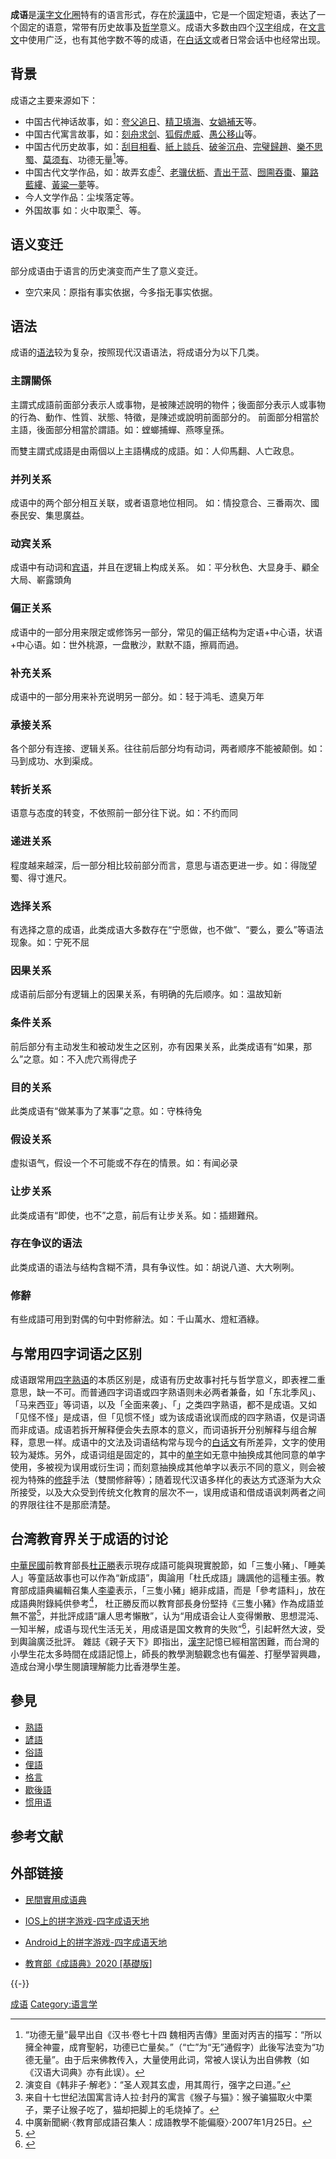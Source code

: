'''成语'''是[[漢字文化圈|漢字文化圈]]特有的语言形式，存在於[[漢語|漢語]]中，它是一个固定短语，表达了一个固定的语意，常带有历史故事及[[哲学|哲学]]意义。成语大多数由四个[[汉字|汉字]]组成，在[[文言文|文言文]]中使用广泛，也有其他字数不等的成语，在[[白话文|白话文]]或者日常会话中也经常出现。

== 背景 ==
成语之主要来源如下：

*中国古代神话故事，如：[[夸父追日|夸父追日]]、[[精卫填海|精卫填海]]、[[女媧補天|女媧補天]]等。
*中国古代寓言故事，如：[[刻舟求剑|刻舟求剑]]、[[狐假虎威|狐假虎威]]、[[愚公移山|愚公移山]]等。
*中国古代历史故事，如：[[刮目相看|刮目相看]]、[[紙上談兵|紙上談兵]]、[[破釜沉舟|破釜沉舟]]、[[完璧歸趙|完璧歸趙]]、[[樂不思蜀|樂不思蜀]]、[[莫须有|莫须有]]、功德无量<ref>“功德无量”最早出自《汉书·卷七十四 魏相丙吉傳》里面对丙吉的描写：“所以擁全神靈，成育聖躬，功德已亡量矣。”（“亡”为“无”通假字）此後写法变为“功德无量”。由于后来佛教传入，大量使用此词，常被人误认为出自佛教（如《汉语大词典》亦有此误）。</ref>等。
*中国古代文学作品，如：故弄玄虛<ref>演变自《韩非子·解老》：“圣人观其玄虚，用其周行，强字之曰道。”</ref>、[[老骥伏枥|老骥伏枥]]、[[青出于蓝|青出于蓝]]、[[囫圇吞棗|囫圇吞棗]]、[[篳路藍縷|篳路藍縷]]、[[黃粱一夢|黃粱一夢]]等。
*今人文学作品：尘埃落定等。
*外国故事 如：火中取栗<ref>来自十七世纪法国寓言诗人拉·封丹的寓言《猴子与猫》：猴子骗猫取火中栗子，栗子让猴子吃了，猫却把脚上的毛烧掉了。</ref>、{{存在爭議|三隻小豬}}等。

== 语义变迁 ==
部分成语由于语言的历史演变而产生了意义变迁。

*空穴来风：原指有事实依据，今多指无事实依据。

== 语法 ==
成语的[[语法|语法]]较为复杂，按照现代汉语语法，将成语分为以下几类。

=== 主謂關係 ===
主謂式成語前面部分表示人或事物，是被陳述說明的物件；後面部分表示人或事物的行為、動作、性質、狀態、特徵，是陳述或說明前面部分的。 前面部分相當於主語，後面部分相當於謂語。如：螳螂捕蟬、燕啄皇孫。

而雙主謂式成語是由兩個以上主語構成的成語。如：人仰馬翻、人亡政息。

=== 并列关系 ===
成语中的两个部分相互关联，或者语意地位相同。 如：情投意合、三番兩次、國泰民安、集思廣益。

=== 动宾关系 ===
成语中有动词和[[宾语|宾语]]，并且在逻辑上构成关系。 如：平分秋色、大显身手、顧全大局、嶄露頭角

=== 偏正关系 ===
成语中的一部分用来限定或修饰另一部分，常见的偏正结构为定语+中心语，状语+中心语。如：世外桃源，一盘散沙，默默不語，擦肩而過。

=== 补充关系 ===
成语中的一部分用来补充说明另一部分。如：轻于鸿毛、遗臭万年

=== 承接关系 ===
各个部分有连接、逻辑关系。往往前后部分均有动词，两者顺序不能被颠倒。如：马到成功、水到渠成。

=== 转折关系 ===
语意与态度的转变，不依照前一部分往下说。如：不约而同

=== 递进关系 ===
程度越来越深，后一部分相比较前部分而言，意思与语态更进一步。如：得陇望蜀、得寸進尺。

=== 选择关系 ===
有选择之意的成语，此类成语大多数存在“宁愿做，也不做”、“要么，要么”等语法现象。如：宁死不屈

=== 因果关系 ===
成语前后部分有逻辑上的因果关系，有明确的先后顺序。如：温故知新

=== 条件关系 ===
前后部分有主动发生和被动发生之区别，亦有因果关系，此类成语有“如果，那么”之意。如：不入虎穴焉得虎子

=== 目的关系 ===
此类成语有“做某事为了某事”之意。如：守株待兔

=== 假设关系 ===
虚拟语气，假设一个不可能或不存在的情景。如：有闻必录

=== 让步关系 ===
此类成语有“即使，也不”之意，前后有让步关系。如：插翅難飛。

=== 存在争议的语法 ===
此类成语的语法与结构含糊不清，具有争议性。如：胡说八道、大大咧咧。

=== 修辭 ===
有些成語可用到對偶的句中對修辭法。如：千山萬水、燈紅酒綠。

== 与常用四字词语之区别 ==
{{Unreferenced |time=2022-06-12T10:22:28+00:00 }}
成语跟常用[[四字熟语|四字熟语]]的本质区别是，成语有历史故事衬托与哲学意义，即表裡二重意思，缺一不可。而普通四字词语或四字熟语则未必两者兼备，如「东北季风」、「马来西亚」等词语，以及「全面来袭」、「{{存在爭議|欢天喜地}}」之类四字熟语，都不是成语。又如「见怪不怪」是成语，但「见惯不怪」或为该成语讹误而成的四字熟语，仅是词语而非成语。成语若拆开解释便会失去原本的意义，而词语拆开分别解释与组合解释，意思一样。成语中的文法及词语结构常与现今的[[白话文|白话文]]有所差异，文字的使用较为凝炼。另外，成语词组是固定的，其中的[[词语|单字]]如无意中抽换成其他同意的单字使用，多被视为误用或衍生词；而刻意抽换成其他单字以表示不同的意义，则会被视为特殊的[[修辞|修辞]]手法（雙關修辭等）；随着现代汉语多样化的表达方式逐渐为大众所接受，以及大众受到传统文化教育的层次不一，误用成语和借成语讽刺两者之间的界限往往不是那麽清楚。

== 台湾教育界关于成语的讨论 ==
[[中華民國|中華民國]]前教育部長[[杜正勝|杜正勝]]表示現存成語可能與現實脫節，如「三隻小豬」、「睡美人」等童話故事也可以作為“新成語”，輿論用「杜氏成語」譏諷他的這種主張。教育部成語典編輯召集人[[李鍌|李鍌]]表示，「三隻小豬」絕非成語，而是「參考語料」，放在成語典附錄純供參考<ref>中廣新聞網‧〈教育部成語召集人：成語教學不能偏廢〉‧2007年1月25日。</ref>， 杜正勝反而以教育部長身份堅持《三隻小豬》作為成語並無不當<ref>{{cite news|url=http://news.tvbs.com.tw/old-news.html?nid=336995|publisher=TVBS新聞|title=「三隻小豬」當場造句　杜正勝力挺|date=2007年1月22日|accessdate=2017年1月18日|archive-date=2016年3月4日|archive-url=https://web.archive.org/web/20160304204542/http://news.tvbs.com.tw/old-news.html?nid=336995|dead-url=no}}</ref>，并批評成語“讓人思考懶散”，认为“用成语会让人变得懒散、思想混沌、一知半解，成语与现代生活无关，用成语是国文教育的失败”<ref>{{cite news|url=http://www.libertytimes.com.tw/2007/new/jan/25/today-life4.htm|publisher=自由時報|title=「三隻小豬」話題延燒／杜正勝：用成語讓人思想懶惰|date=2007年1月25日|deadurl=yes|archiveurl=https://web.archive.org/web/20090731162703/http://www.libertytimes.com.tw/2007/new/jan/25/today-life4.htm|archivedate=2009年7月31日}}</ref>，引起軒然大波，受到輿論廣泛批評。
雜誌《親子天下》即指出，[[漢字|漢字]]記憶已經相當困難，而台灣的小學生花太多時間在成語記憶上，師長的教學測驗觀念也有偏差、打壓學習興趣，造成台灣小學生閱讀理解能力比香港學生差。

==參見==
*[[熟語|熟語]]
*[[諺語|諺語]]
*[[俗語|俗語]]
*[[俚語|俚語]]
*[[格言|格言]]
*[[歇後語|歇後語]]
*[[惯用语|惯用语]]

== 参考文献 ==
{{Reflist}}

== 外部链接 ==
{{Wiktionary|Wiktionary:成语索引}}
*{{zh-hant}} [https://web.archive.org/web/20180827132517/http://idiom.rekday.com/ 民間實用成语典]
*{{zh-hant}} [https://itunes.apple.com/cn/app/id1378557791 IOS上的拼字游戏-四字成语天地] {{Wayback|url=https://itunes.apple.com/cn/app/id1378557791 |date=20180521193006 }}
*{{zh-hant}} [http://play.google.com/store/apps/details?id=com.packetspark.chengyuandroid Android上的拼字游戏-四字成语天地]
*{{zh-hant}} [https://dict.idioms.moe.edu.tw/search.jsp?webMd=1&la=0 教育部《成語典》2020 [基礎版]] {{Wayback|url=https://dict.idioms.moe.edu.tw/search.jsp?webMd=1&la=0 |date=20220308033139 }}

{{-}}
{{语言单位}}

[[Category:成语|]]
[[Category:语言学|Category:语言学]]